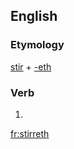 ==English==

===Etymology===
[[stir]] + [[-eth]]

===Verb===
{{en-verb form}}

# {{en-archaic third-person singular of|stir}}

[[fr:stirreth]]